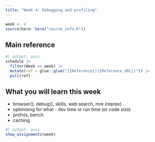 ```yaml
---
title: "Week 4: Debugging and profiling"
---
```


```r
week <- 4
source(here::here("course_info.R"))
```

## Main reference

```r
#| output: asis
schedule |>
  filter(Week == week) |>
  mutate(ref = glue::glue("[{Reference}]({Reference_URL})")) |>
  pull(ref)
```

## What you will learn this week

* browser(), debug(), skills, web search, mre (reprex)
* optimising for what - dev time or run time (or code size)
* profvis, bench
* caching

```r
#| output: asis
show_assignments(week)
```

